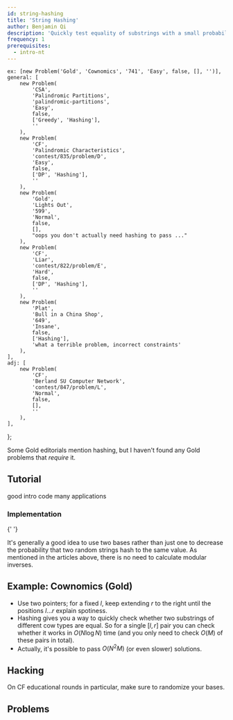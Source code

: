 ```yaml
---
id: string-hashing
title: 'String Hashing'
author: Benjamin Qi
description: 'Quickly test equality of substrings with a small probability of failure.'
frequency: 1
prerequisites:
  - intro-nt
---
```



	ex: [new Problem('Gold', 'Cownomics', '741', 'Easy', false, [], '')],
	general: [
		new Problem(
			'CSA',
			'Palindromic Partitions',
			'palindromic-partitions',
			'Easy',
			false,
			['Greedy', 'Hashing'],
			''
		),
		new Problem(
			'CF',
			'Palindromic Characteristics',
			'contest/835/problem/D',
			'Easy',
			false,
			['DP', 'Hashing'],
			''
		),
		new Problem(
			'Gold',
			'Lights Out',
			'599',
			'Normal',
			false,
			[],
			"oops you don't actually need hashing to pass ..."
		),
		new Problem(
			'CF',
			'Liar',
			'contest/822/problem/E',
			'Hard',
			false,
			['DP', 'Hashing'],
			''
		),
		new Problem(
			'Plat',
			'Bull in a China Shop',
			'649',
			'Insane',
			false,
			['Hashing'],
			'what a terrible problem, incorrect constraints'
		),
	],
	adj: [
		new Problem(
			'CF',
			'Berland SU Computer Network',
			'contest/847/problem/L',
			'Normal',
			false,
			[],
			''
		),
	],
};

<Warning>

Some Gold editorials mention hashing, but I haven't found any Gold problems that *require* it.

</Warning>

## Tutorial

<Resources>
  <Resource source="CPH" title="26.3 - String Hashing" starred>good intro</Resource>
  <Resource source="cp-algo" title="String Hashing" url="string/string-hashing.html" starred>code</Resource>
  <Resource source="PAPS" title="14.3 - Hashing" starred>many applications</Resource>

</Resources>

### Implementation

<IncompleteSection />

<Resources>
	<Resource
		source="Benq"
		url="https://github.com/bqi343/USACO/blob/master/Implementations/content/strings%20(14)/Light/HashRange%20(14.2).h"
		title="HashRange"
	>
		{' '}
	</Resource>
</Resources>

It's generally a good idea to use two bases rather than just one to decrease the probability that two random strings hash to the same value. As mentioned in the articles above, there is no need to calculate modular inverses.

## Example: Cownomics (Gold)

<Problems problems={problems.ex} />

<Spoiler title="Sketch">

- Use two pointers; for a fixed $l$, keep extending $r$ to the right until the positions $l\ldots r$ explain spotiness.
- Hashing gives you a way to quickly check whether two substrings of different cow types are equal. So for a single $[l,r]$ pair you can check whether it works in $O(N\log N)$ time (and you only need to check $O(M)$ of these pairs in total).
- Actually, it's possible to pass $O(N^2M)$ (or even slower) solutions.

</Spoiler>

<!-- ## Adjacency Lists

(elaborate)

<Problems problems={problems.adj} />
 -->

## Hacking

<Resources>
	<Resource
		source="CF"
		title="dacin21 - Anti-Hash Tests"
		url="60442"
	>
		On CF educational rounds in particular, make sure to randomize your bases.
	</Resource>
</Resources>

## Problems

<Problems problems={problems.general} />
